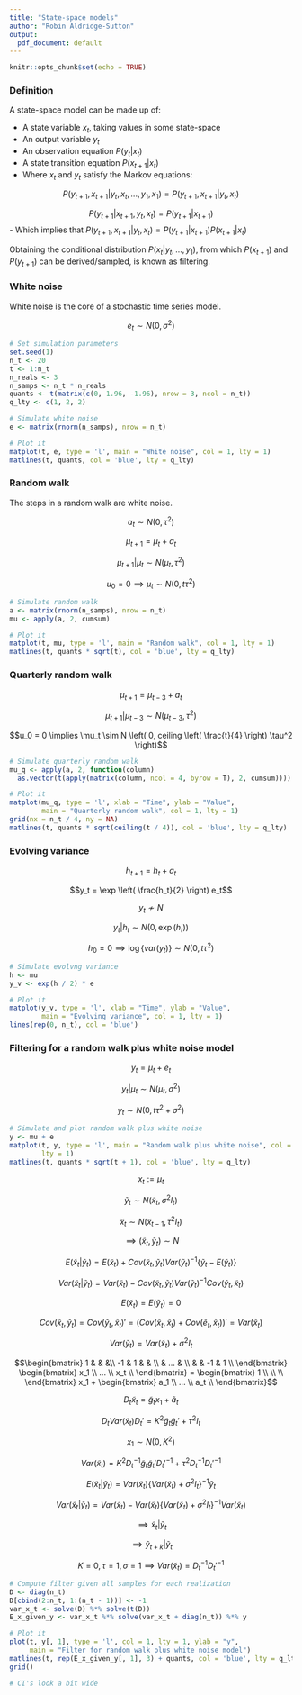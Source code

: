 ```yaml
---
title: "State-space models"
author: "Robin Aldridge-Sutton"
output:
  pdf_document: default
---
```


```r
knitr::opts_chunk$set(echo = TRUE)
```

### Definition

A state-space model can be made up of:

- A state variable $x_t$, taking values in some state-space
- An output variable $y_t$
- An observation equation $P(y_t | x_t)$
- A state transition equation $P(x_{t + 1} | x_t)$
- Where $x_t$ and $y_t$ satisfy the Markov equations: 

$$P(y_{t + 1}, x_{t + 1} | y_t, x_t, ..., y_1, x_1) = P(y_{t + 1}, x_{t + 1} | y_t, x_t)$$

$$P(y_{t + 1} | x_{t + 1}, y_t, x_t) = P(y_{t + 1} | x_{t + 1})$$
- Which implies that $P(y_{t + 1}, x_{t + 1} | y_t, x_t) = P(y_{t + 1} | x_{t + 1}) P(x_{t + 1} | x_t)$

Obtaining the conditional distribution $P(x_t | y_t, ..., y_1)$, from which $P(x_{t + 1})$ and $P(y_{t + 1})$ can be derived/sampled, is known as filtering.

### White noise

White noise is the core of a stochastic time series model.

$$e_t \sim N(0, \sigma^2)$$

```r
# Set simulation parameters
set.seed(1)
n_t <- 20
t <- 1:n_t
n_reals <- 3
n_samps <- n_t * n_reals
quants <- t(matrix(c(0, 1.96, -1.96), nrow = 3, ncol = n_t))
q_lty <- c(1, 2, 2)

# Simulate white noise
e <- matrix(rnorm(n_samps), nrow = n_t)

# Plot it
matplot(t, e, type = 'l', main = "White noise", col = 1, lty = 1)
matlines(t, quants, col = 'blue', lty = q_lty)
```

### Random walk

The steps in a random walk are white noise.

$$a_t \sim N(0, \tau^2)$$

$$\mu_{t + 1} = \mu_t + a_t$$

$$\mu_{t + 1} | \mu_t \sim N(\mu_t, \tau^2)$$

$$u_0 = 0 \implies \mu_t \sim N(0, t \tau^2)$$

```r
# Simulate random walk 
a <- matrix(rnorm(n_samps), nrow = n_t)
mu <- apply(a, 2, cumsum)

# Plot it
matplot(t, mu, type = 'l', main = "Random walk", col = 1, lty = 1)
matlines(t, quants * sqrt(t), col = 'blue', lty = q_lty)
```

### Quarterly random walk

$$\mu_{t + 1} = \mu_{t - 3} + a_t$$

$$\mu_{t + 1} | \mu_{t - 3} \sim N \left( \mu_{t - 3}, \tau^2 \right)$$

$$u_0 = 0 \implies \mu_t \sim N \left( 0, ceiling \left( \frac{t}{4} \right) \tau^2 \right)$$

```r
# Simulate quarterly random walk 
mu_q <- apply(a, 2, function(column) 
  as.vector(t(apply(matrix(column, ncol = 4, byrow = T), 2, cumsum))))

# Plot it
matplot(mu_q, type = 'l', xlab = "Time", ylab = "Value",
        main = "Quarterly random walk", col = 1, lty = 1)
grid(nx = n_t / 4, ny = NA)
matlines(t, quants * sqrt(ceiling(t / 4)), col = 'blue', lty = q_lty)
```

### Evolving variance

$$h_{t + 1} = h_t + a_t$$

$$y_t = \exp \left( \frac{h_t}{2} \right) e_t$$

$$y_t \not\sim N$$

$$y_t | h_t \sim N(0, \exp(h_t))$$

$$h_0 = 0 \implies \log\{var(y_t)\} \sim N(0, t \tau^2)$$

```r
# Simulate evolvng variance
h <- mu
y_v <- exp(h / 2) * e

# Plot it
matplot(y_v, type = 'l', xlab = "Time", ylab = "Value",
        main = "Evolving variance", col = 1, lty = 1)
lines(rep(0, n_t), col = 'blue')
```

### Filtering for a random walk plus white noise model

$$y_t = \mu_t + e_t$$

$$y_t | \mu_t \sim N(\mu_t, \sigma^2)$$

$$y_t \sim N(0, t \tau^2 + \sigma^2)$$

```r
# Simulate and plot random walk plus white noise
y <- mu + e
matplot(t, y, type = 'l', main = "Random walk plus white noise", col = 1, 
        lty = 1)
matlines(t, quants * sqrt(t + 1), col = 'blue', lty = q_lty)
```
$$x_t := \mu_t$$

$$\tilde{y}_t \sim N(\tilde{x}_t, \sigma^2 I_t)$$

$$\tilde{x}_t \sim N(\tilde{x}_{t - 1}, \tau^2 I_t)$$

$$\implies (\tilde{x}_t, \tilde{y}_t) \sim N$$

$$E(\tilde{x}_t | \tilde{y}_t) = E(\tilde{x}_t) + Cov(\tilde{x}_t, \tilde{y}_t) Var(\tilde{y}_t)^{-1} \{ \tilde{y}_t - E(\tilde{y}_t) \}$$

$$Var(\tilde{x}_t | \tilde{y}_t) = Var(\tilde{x}_t) - Cov(\tilde{x}_t, \tilde{y}_t) Var(\tilde{y}_t)^{-1} Cov(\tilde{y}_t, \tilde{x}_t)$$

$$E(\tilde{x}_t) = E(\tilde{y}_t) = 0$$

$$Cov(\tilde{x}_t, \tilde{y}_t) = Cov(\tilde{y}_t, \tilde{x}_t)' = (Cov(\tilde{x}_t, \tilde{x}_t) + Cov(\tilde{e}_t, \tilde{x}_t))' = Var(\tilde{x}_t)$$

$$Var(\tilde{y}_t) = Var(\tilde{x}_t) + \sigma^2 I_t$$

$$\begin{bmatrix} 
1  & &  &\\ 
-1 & 1 & & \\ 
& ... & \\ 
 & & -1 & 1 \\ 
\end{bmatrix}
\begin{bmatrix} 
x_1 \\ 
... \\ 
x_t \\ 
\end{bmatrix} = 
\begin{bmatrix} 
1 \\ 
 \\ 
 \\ 
\end{bmatrix} x_1 + 
\begin{bmatrix} 
a_1 \\ 
... \\ 
a_t \\ 
\end{bmatrix}$$

$$D_t \tilde{x}_t = \tilde{g}_t x_1 + \tilde{a}_t$$

$$D_t Var(\tilde{x}_t) D_t' = K^2 \tilde{g}_t \tilde{g}_t' + \tau^2 I_t$$

$$x_1 \sim N(0, K^2)$$

$$Var(\tilde{x}_t) = K^2 D_t^{-1} \tilde{g}_t \tilde{g}_t' D_t'^{-1} + \tau^2 D_t^{-1} D_t'^{-1} $$

$$E(\tilde{x}_t | \tilde{y}_t) = Var(\tilde{x}_t) \{ Var(\tilde{x}_t) + \sigma^2 I_t \}^{-1} \tilde{y}_t$$

$$Var(\tilde{x}_t | \tilde{y}_t) = Var(\tilde{x}_t) - Var(\tilde{x}_t) \{ Var(\tilde{x}_t) + \sigma^2 I_t \}^{-1} Var(\tilde{x}_t)$$

$$\implies \tilde{x}_t | \tilde{y}_t$$

$$\implies \tilde{y}_{t + k} | \tilde{y}_t$$

$$K = 0, \tau = 1, \sigma = 1 \implies Var(\tilde{x}_t) = D_t^{-1} D_t'^{-1} $$

```r
# Compute filter given all samples for each realization
D <- diag(n_t)
D[cbind(2:n_t, 1:(n_t - 1))] <- -1
var_x_t <- solve(D) %*% solve(t(D))
E_x_given_y <- var_x_t %*% solve(var_x_t + diag(n_t)) %*% y

# Plot it
plot(t, y[, 1], type = 'l', col = 1, lty = 1, ylab = "y", 
     main = "Filter for random walk plus white noise model")
matlines(t, rep(E_x_given_y[, 1], 3) + quants, col = 'blue', lty = q_lty)
grid()

# CI's look a bit wide
```

